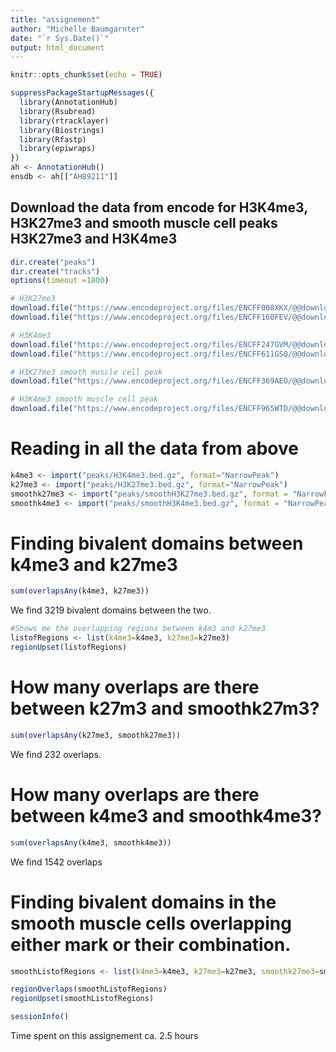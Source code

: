 ---
title: "assignement"
author: "Michelle Baumgarnter"
date: "`r Sys.Date()`"
output: html_document
---

```{r setup, include=FALSE}
knitr::opts_chunk$set(echo = TRUE)
```

```{r}
suppressPackageStartupMessages({
  library(AnnotationHub)
  library(Rsubread)
  library(rtracklayer)
  library(Biostrings)
  library(Rfastp)
  library(epiwraps)
})
ah <- AnnotationHub()
ensdb <- ah[["AH89211"]]
```

## Download the data from encode for H3K4me3, H3K27me3 and smooth muscle cell peaks H3K27me3 and H3K4me3
```{r, eval = FALSE}
dir.create("peaks")
dir.create("tracks")
options(timeout =1800)

# H3K27me3
download.file("https://www.encodeproject.org/files/ENCFF008XKX/@@download/ENCFF008XKX.bed.gz", "peaks/H3K27me3.bed.gz")
download.file("https://www.encodeproject.org/files/ENCFF160FEV/@@download/ENCFF160FEV.bigWig", "tracks/H3K27me3.bw")

# H3K4me3
download.file("https://www.encodeproject.org/files/ENCFF247GVM/@@download/ENCFF247GVM.bed.gz", "peaks/H3K4me3.bed.gz")
download.file("https://www.encodeproject.org/files/ENCFF611GSQ/@@download/ENCFF611GSQ.bigWig", "tracks/H3K4me3.bw")

# H3K27me3 smooth muscle cell peak
download.file("https://www.encodeproject.org/files/ENCFF369AEO/@@download/ENCFF369AEO.bed.gz", "peaks/smoothH3K27me3.bed.gz")

# H3K4me3 smooth muscle cell peak
download.file("https://www.encodeproject.org/files/ENCFF965WTD/@@download/ENCFF965WTD.bed.gz", "peaks/smoothH3K4me3.bed.gz")
```


# Reading in all the data from above
```{r}
k4me3 <- import("peaks/H3K4me3.bed.gz", format="NarrowPeak")
k27me3 <- import("peaks/H3K27me3.bed.gz", format="NarrowPeak")
smoothk27me3 <- import("peaks/smoothH3K27me3.bed.gz", format = "NarrowPeak")
smoothk4me3 <- import("peaks/smoothH3K4me3.bed.gz", format = "NarrowPeak")
```

# Finding bivalent domains between k4me3 and k27me3
```{r}
sum(overlapsAny(k4me3, k27me3))
```
We find 3219 bivalent domains between the two. 

```{r}
#Shows me the overlapping regions between k4m3 and k27me3
listofRegions <- list(k4me3=k4me3, k27me3=k27me3)
regionUpset(listofRegions)
```

# How many overlaps are there between k27m3 and smoothk27m3?
```{r}
sum(overlapsAny(k27me3, smoothk27me3))
```
We find 232 overlaps. 

# How many overlaps are there between k4me3 and smoothk4me3?
```{r}
sum(overlapsAny(k4me3, smoothk4me3))
```
We find 1542 overlaps

# Finding bivalent domains in the smooth muscle cells overlapping either mark or their combination. 
```{r}
smoothListofRegions <- list(k4me3=k4me3, k27me3=k27me3, smoothk27me3=smoothk27me3, smoothk4me3=smoothk4me3)

regionOverlaps(smoothListofRegions)
regionUpset(smoothListofRegions)
```

```{r}
sessionInfo()
```
 Time spent on this assignement ca. 2.5 hours